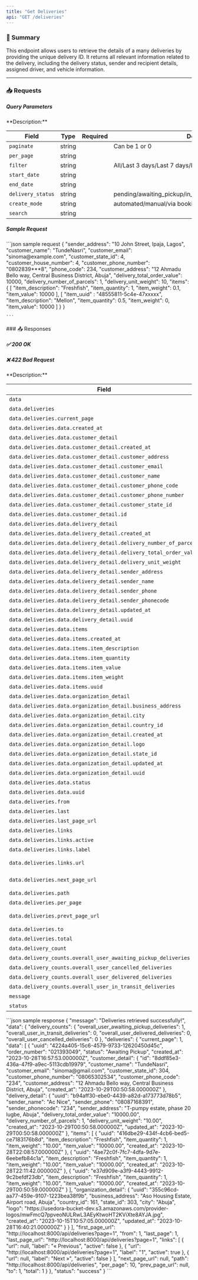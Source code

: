 ```yaml
---
title: "Get Deliveries"
api: "GET /deliveries"
---
```


### 📝 Summary

This endpoint allows users to retrieve the details of a many deliveries by providing the unique delivery ID. It returns all relevant information related to the delivery, including the delivery status, sender and recipient details, assigned driver, and vehicle information.

---




### 📥 Requests
##### Query Parameters
<Expandable>
**Description:** 

| **Field**   | **Type** | **Required** | **Description**          |
|-------------|----------|-------------:|---------------------------|
| `paginate`   | string   |        | Can be 1 or 0          |
| `per_page`      | string   |        |                  |
| `filter` | string   |        | All/Last 3 days/Last 7 days/Last 14 days/Last Month |
| `start_date`    | string   |        |      |
| `end_date`    | string   |        |      |
| `delivery_status`    | string   |        |   pending/awaiting_pickup/in_transit/delivered/cancelled/declined   |
| `create_mode`    | string   |        |   automated/manual/via booking/imported   |
| `search`    | string   |        |      |
</Expandable>

##### Sample Request
<Expandable>
    ```json sample request
    {
        "sender_address": "10 John Street, Ipaja, Lagos",
        "customer_name": "TundeNasri",
        "customer_email": "sinoma@example.com",
        "customer_state_id": 4,
        "customer_house_number": 4,
        "customer_phone_number": "0802839***8",
        "phone_code": 234,
        "customer_address": "12 Ahmadu Bello way, Central Business District, Abuja",
        "delivery_total_order_value": 10000,
        "delivery_number_of_parcels": 1,
        "delivery_unit_weight": 10,
        "items": {
            [
                "item_description": "Freshfish",
                "item_quantity": 1,
                "item_weight": 0.1,
                "item_value": 10000
            ],
            [
                "item_uuid" : "48555811-5c4e-47xxxxx",
                "item_description": "Mellon",
                "item_quantity": 0.5,
                "item_weight": 0,
                "item_value": 10000
            ]
        }
    }
    
    ```
</Expandable>
### 📤 Responses

##### ✅ 200 OK
##### ❌ 422 Bad Request

<Expandable>
**Description:** 

| **Field**   | **Type** | **Required** | **Description**          |
|-------------|----------|-------------:|---------------------------|
| `data`   | object   |        |           |
| `data.deliveries`      | object   |        |                  |
| `data.deliveries.current_page` | number   |        |  |
| `data.deliveries.data.created_at`    | string   |       |      |
| `data.deliveries.data.customer_detail`    | object   |       |      |
| `data.deliveries.data.customer_detail.created_at`    | string   |       |      |
| `data.deliveries.data.customer_detail.customer_address`    | string   |       |      |
| `data.deliveries.data.customer_detail.customer_email`    | string   |       |      |
| `data.deliveries.data.customer_detail.customer_name`    | string   |       |      |
| `data.deliveries.data.customer_detail.customer_phone_code`    | string   |       |      |
| `data.deliveries.data.customer_detail.customer_phone_number`    | string   |       |      |
| `data.deliveries.data.customer_detail.customer_state_id`    | number   |       |      |
| `data.deliveries.data.customer_detail.id`    | string   |       |      |
| `data.deliveries.data.delivery_detail`    | object   |       |      |
| `data.deliveries.data.delivery_detail.created_at`    | string   |       |      |
| `data.deliveries.data.delivery_detail.delivery_number_of_parcels`    | number   |       |      |
| `data.deliveries.data.delivery_detail.delivery_total_order_value`    | string   |       |      |
| `data.deliveries.data.delivery_detail.delivery_unit_weight`    | string   |       |      |
| `data.deliveries.data.delivery_detail.sender_address`    | string   |       |      |
| `data.deliveries.data.delivery_detail.sender_name`    | string   |       |      |
| `data.deliveries.data.delivery_detail.sender_phone`    | string   |       |      |
| `data.deliveries.data.delivery_detail.sender_phonecode`    | string   |       |      |
| `data.deliveries.data.delivery_detail.updated_at`    | string   |       |      |
| `data.deliveries.data.delivery_detail.uuid`    | string   |       |      |
| `data.deliveries.data.items`    | object   |       |      |
| `data.deliveries.data.items.created_at`    | string   |       |      |
| `data.deliveries.data.items.item_description`    | string   |       |      |
| `data.deliveries.data.items.item_quantity`    | number   |       |      |
| `data.deliveries.data.items.item_value`    | string   |       |      |
| `data.deliveries.data.items.item_weight`    | string   |       |      |
| `data.deliveries.data.items.uuid`    | string   |       |      |
| `data.deliveries.data.organization_detail`    | object   |       |      |
| `data.deliveries.data.organization_detail.business_address`    | string   |       |      |
| `data.deliveries.data.organization_detail.city`    | string   |       |      |
| `data.deliveries.data.organization_detail.country_id`    | number   |       |      |
| `data.deliveries.data.organization_detail.created_at`    | string   |       |      |
| `data.deliveries.data.organization_detail.logo`    | string   |       |      |
| `data.deliveries.data.organization_detail.state_id`    | number   |       |      |
| `data.deliveries.data.organization_detail.updated_at`    | string   |       |      |
| `data.deliveries.data.organization_detail.uuid`    | string   |       |      |
| `data.deliveries.data.status`    | string   |       |      |
| `data.deliveries.data.uuid`    | string   |       |      |
| `data.deliveries.from`    | number   |       |      |
| `data.deliveries.last`    | number   |       |      |
| `data.deliveries.last_page_url`    | string   |       |      |
| `data.deliveries.links`    | object   |       |      |
| `data.deliveries.links.active`    | boolean   |       |      |
| `data.deliveries.links.label`    | string   |       |      |
| `data.deliveries.links.url`    | string / null   |       |      |
| `data.deliveries.next_page_url`    | any / null   |       |      |
| `data.deliveries.path`    | string  |       |      |
| `data.deliveries.per_page`    | number   |       |      |
| `data.deliveries.prevt_page_url`    | any / null   |       |      |
| `data.deliveries.to`    | number   |       |      |
| `data.deliveries.total`    | number   |       |      |
| `data.delivery_count`    | object   |       |      |
| `data.delivery_counts.overall_user_awaiting_pickup_deliveries`    | number   |       |      |
| `data.delivery_counts.overall_user_cancelled_deliveries`    | number   |       |      |
| `data.delivery_counts.overall_user_delivered_deliveries`    | number   |       |      |
| `data.delivery_counts.overall_user_in_transit_deliveries`    | number   |       |      |
| `message`    | string   |       |      |
| `status`    | number   |       |      |

</Expandable>

<ResponseExample>
    ```json sample response
    {
    "message": "Deliveries retrieved successfully!",
    "data": {
        "delivery_counts": {
            "overall_user_awaiting_pickup_deliveries": 1,
            "overall_user_in_transit_deliveries": 0,
            "overall_user_delivered_deliveries": 0,
            "overall_user_cancelled_deliveries": 0
        },
        "deliveries": {
            "current_page": 1,
            "data": [
                {
                    "uuid": "4224a405-15c6-4579-9733-12620450d45c",
                    "order_number": "021393049",
                    "status": "Awaiting Pickup",
                    "created_at": "2023-10-28T16:57:53.000000Z",
                    "customer_detail": {
                        "id": "8ddf85e3-436a-47f9-a9ec-5113cdb19979",
                        "customer_name": "TundeNasri",
                        "customer_email": "sinoma@gmail.com",
                        "customer_state_id": 304,
                        "customer_phone_number": "08065302534",
                        "customer_phone_code": "234",
                        "customer_address": "12 Ahmadu Bello way, Central Business District, Abuja",
                        "created_at": "2023-10-29T00:50:58.000000Z"
                    },
                    "delivery_detail": {
                        "uuid": "b94aff30-ebe0-4439-a82d-a173773d78b5",
                        "sender_name": "Ac Nice",
                        "sender_phone": "08087168391",
                        "sender_phonecode": "234",
                        "sender_address": "T-pumpy estate, phase 20 lugbe, Abuja",
                        "delivery_total_order_value": "10000.00",
                        "delivery_number_of_parcels": 1,
                        "delivery_unit_weight": "10.00",
                        "created_at": "2023-10-29T00:50:58.000000Z",
                        "updated_at": "2023-10-29T00:50:58.000000Z"
                    },
                    "items": [
                        {
                            "uuid": "416dbe29-434f-4cb6-bed5-ce7183176b8d",
                            "item_description": "Freshfish",
                            "item_quantity": 1,
                            "item_weight": "10.00",
                            "item_value": "10000.00",
                            "created_at": "2023-10-28T22:08:57.000000Z"
                        },
                        {
                            "uuid": "4ae72c0f-7fc7-4dfa-9d7e-6eebefb84c1a",
                            "item_description": "Freshfish",
                            "item_quantity": 1,
                            "item_weight": "10.00",
                            "item_value": "10000.00",
                            "created_at": "2023-10-28T22:11:42.000000Z"
                        },
                        {
                            "uuid": "e37d909e-a3f9-4443-9912-9c2befdf23db",
                            "item_description": "Freshfish",
                            "item_quantity": 1,
                            "item_weight": "10.00",
                            "item_value": "10000.00",
                            "created_at": "2023-10-29T00:50:59.000000Z"
                        }
                    ],
                    "organization_detail": {
                        "uuid": "355c96cd-aa77-459e-9107-1223bea38f9b",
                        "business_address": "Aso Housing Estate, Airport road, Abuja",
                        "country_id": 161,
                        "state_id": 303,
                        "city": "Abuja",
                        "logo": "https://usedora-bucket-dev.s3.amazonaws.com/provider-logos/mwFmcQ7ppveoNULRwL3AEyKtwoHT2KViXte8AYJA.jpg",
                        "created_at": "2023-10-15T10:57:05.000000Z",
                        "updated_at": "2023-10-28T16:40:21.000000Z"
                    }
                }
            ],
            "first_page_url": "http://localhost:8000/api/deliveries?page=1",
            "from": 1,
            "last_page": 1,
            "last_page_url": "http://localhost:8000/api/deliveries?page=1",
            "links": [
                {
                    "url": null,
                    "label": "&laquo; Previous",
                    "active": false
                },
                {
                    "url": "http://localhost:8000/api/deliveries?page=1",
                    "label": "1",
                    "active": true
                },
                {
                    "url": null,
                    "label": "Next &raquo;",
                    "active": false
                }
            ],
            "next_page_url": null,
            "path": "http://localhost:8000/api/deliveries",
            "per_page": 10,
            "prev_page_url": null,
            "to": 1,
            "total": 1
        }
    },
    "status": "success"
}
    ```
</ResponseExample>
